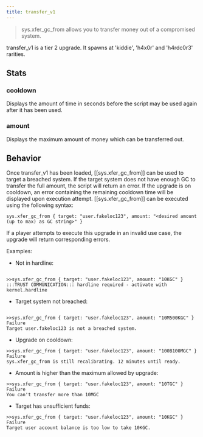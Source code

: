 ```yaml
---
title: transfer_v1
---
```


> sys.xfer_gc_from allows you to transfer money out of a compromised system.

transfer_v1 is a tier 2 upgrade. It spawns at 'kiddie', 'h4x0r' and 'h4rdc0r3' rarities.

## Stats

### cooldown

Displays the amount of time in seconds before the script may be used again after it has been used.

### amount

Displays the maximum amount of money which can be transferred out.

## Behavior

Once transfer_v1 has been loaded, [[sys.xfer_gc_from]] can be used to target a breached system.
If the target system does not have enough GC to transfer the full amount, the script will return an error.
If the upgrade is on cooldown, an error containing the remaining cooldown time will be displayed upon execution attempt.
[[sys.xfer_gc_from]] can be executed using the following syntax:

```
sys.xfer_gc_from { target: "user.fakeloc123", amount: "<desired amount (up to max) as GC string>" }
```

If a player attempts to execute this upgrade in an invalid use case, the upgrade will return corresponding errors.

Examples:

- Not in hardline:

```

>>sys.xfer_gc_from { target: "user.fakeloc123", amount: "10KGC" }
:::TRUST COMMUNICATION::: hardline required - activate with kernel.hardline

```

- Target system not breached:

```

>>sys.xfer_gc_from { target: "user.fakeloc123", amount: "10M500KGC" }
Failure
Target user.fakeloc123 is not a breached system.

```

- Upgrade on cooldown:

```
>>sys.xfer_gc_from { target: "user.fakeloc123", amount: "100B100MGC" }
Failure
sys.xfer_gc_from is still recalibrating. 12 minutes until ready.
```

- Amount is higher than the maximum allowed by upgrade:

```
>>sys.xfer_gc_from { target: "user.fakeloc123", amount: "10TGC" }
Failure
You can't transfer more than 10MGC
```

- Target has unsufficient funds:

```
>>sys.xfer_gc_from { target: "user.fakeloc123", amount: "10KGC" }
Failure
Target user account balance is too low to take 10KGC.
```
